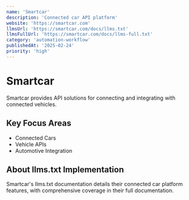 ```yaml
---
name: 'Smartcar'
description: 'Connected car API platform'
website: 'https://smartcar.com'
llmsUrl: 'https://smartcar.com/docs/llms.txt'
llmsFullUrl: 'https://smartcar.com/docs/llms-full.txt'
category: 'automation-workflow'
publishedAt: '2025-02-24'
priority: 'high'
---
```


# Smartcar

Smartcar provides API solutions for connecting and integrating with connected vehicles.

## Key Focus Areas

- Connected Cars
- Vehicle APIs
- Automotive Integration

## About llms.txt Implementation

Smartcar's llms.txt documentation details their connected car platform features, with comprehensive coverage in their full documentation.
